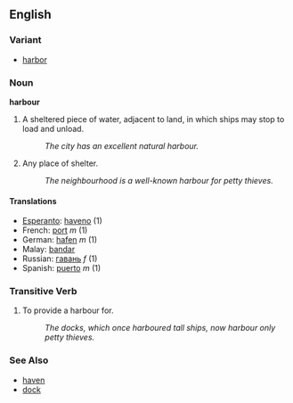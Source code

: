 ==English==
===Variant===
*[[harbor]]

===Noun===
'''harbour'''

# A sheltered piece of water, adjacent to land, in which ships may stop to load and unload.
#: ''The city has an excellent natural harbour.''
# Any place of shelter.
#: ''The neighbourhood is a well-known harbour for petty thieves.''

====Translations====
*[[Esperanto]]: [[haveno]] (1)
*French: [[port]] ''m'' (1)
*German: [[hafen]] ''m'' (1)
*Malay: [[bandar]]
*Russian: [[гавань]] ''f'' (1)
*Spanish: [[puerto]] ''m'' (1)

===Transitive Verb===
# To provide a harbour for.
#: ''The docks, which once harboured tall ships, now harbour only petty thieves.''

===See Also===
* [[haven]]
* [[dock]]